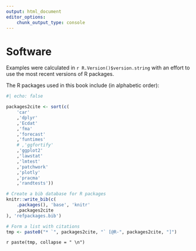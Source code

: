 ```yaml
---
output: html_document
editor_options: 
    chunk_output_type: console
---
```


# Software {.unnumbered}

Examples were calculated in `r R.Version()$version.string` with an effort to use the most recent versions of R packages.

The R packages used in this book include (in alphabetic order):

```r
#| echo: false

packages2cite <- sort(c(
    'car'
    ,'dplyr'
    ,'Ecdat'
    ,'fma'
    ,'forecast' 
    ,'funtimes'
    # ,'ggfortify'
    ,'ggplot2'
    ,'lawstat'
    ,'lmtest'
    ,'patchwork'
    ,'plotly'
    ,'pracma'
    ,'randtests'))

# Create a bib database for R packages
knitr::write_bib(c(
    .packages(), 'base', 'knitr'
    ,packages2cite
), 'refpackages.bib')

# Form a list with citations
tmp <- paste0("* `", packages2cite, "` [@R-", packages2cite, "]")
```

`r paste(tmp, collapse = " \n")`

<!-- # Reg1 -->
<!-- library(tseries) -->
<!-- library(dynlm) -->
<!-- library(urca) -->
<!-- library(dplyr) -->
<!-- library(ecm) -->
